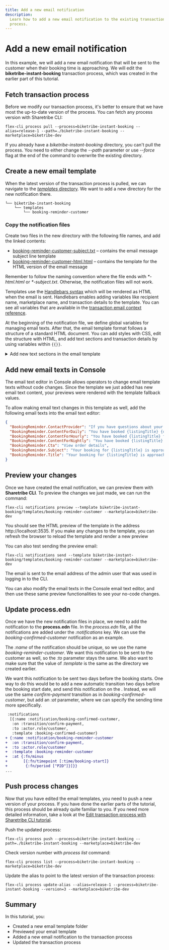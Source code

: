 ```yaml
---
title: Add a new email notification
description:
  Learn how to add a new email notification to the existing transaction
  process.
---
```



# Add a new email notification

In this example, we will add a new email notification that will be sent
to the customer when their booking time is approaching. We will edit the
**biketribe-instant-booking** transaction process, which was created in
the earlier part of this tutorial.

## Fetch transaction process

Before we modify our transaction process, it's better to ensure that we
have most the up-to-date version of the process. You can fetch any
process version with Sharetribe CLI:

```shell
flex-cli process pull --process=biketribe-instant-booking --alias=release-1 --path=./biketribe-instant-booking --marketplace=biketribe-dev
```

<Callout>

If you already have a _biketribe-instant-booking_ directory, you can't
pull the process. You need to either change the _--path_ parameter or
use _--force_ flag at the end of the command to overwrite the existing
directory.

</Callout>

## Create a new email template

When the latest version of the transaction process is pulled, we can
navigate to the
[_templates_ directory](/how-to/emails-and-notifications/edit-email-templates-with-sharetribe-cli/#templates-directory).
We want to add a new directory for the new notification there.

```shell
└── biketribe-instant-booking
    └── templates
        └── booking-reminder-customer
```

### Copy the notification files

Create two files in the new directory with the following file names, and
add the linked contents:

- [booking-reminder-customer-subject.txt](/tutorial-assets/booking-reminder-customer-subject.txt)
  – contains the email message subject line template
- [booking-reminder-customer-html.html](/tutorial-assets/booking-reminder-customer-html.txt)
  – contains the template for the HTML version of the email message

Remember to follow the naming convention where the file ends with
_\*-html.html_ or _\*-subject.txt_. Otherwise, the notification files
will not work.

Templates use the
[Handlebars syntax](/references/email-templates/#handlebars) which will
be rendered as HTML when the email is sent. Handlebars enables adding
variables like recipient name, marketplace name, and transaction details
to the template. You can see all variables that are available in the
[transaction email context reference](/references/email-templates/#transaction-email-context).

At the beginning of the notification file, we define global variables
for managing email texts. After that, the email template format follows
a structure of a standard HTML document. You can add styles with CSS,
edit the structure with HTML, and add text sections and transaction
details by using variables within `{{}}`.

<details>
<summary>Add new text sections in the email template</summary>

You can modify the text content of the emails in Sharetribe Console.
However, if you want to add a completely new text section, you can add
it using the same helper `{{t}}` that is used across the template.

The structure of the helper is as follows:

```handlebars
{{t
  'TemplateName.MessageKey'
  'Fallback message in case key not found'
  listingFieldVariable=listing.publicData.someListingField
}}
```

So if you want to, for instance, add a description block that refers to
the listing field "brand", you would add the following snippet:

```handlebars
{{t
  'BookingReminder.BrandDescription'
  'You have booked a {brand} bike!'
  brand=listing.publicData.brand
}}
```

</details>

## Add new email texts in Console

The email text editor in Console allows operators to change email
template texts without code changes. Since the template we just added
has new email text content, your previews were rendered with the
template fallback values.

To allow making email text changes in this template as well, add the
following email texts into the email text editor:

```json
{
  "BookingReminder.ContactProvider": "If you have questions about your booking, you can contact {providerDisplayName} through the order page.",
  "BookingReminder.ContentForDaily": "You have booked {listingTitle} {dateStart,date,::YYYYMMMd} to {dateEnd,date,::YYYYMMMd}.",
  "BookingReminder.ContentForHourly": "You have booked {listingTitle} from {dateStart,date,::hmmaYYYYMMMd} to {dateEnd,date,::hmmaYYYYMMMd}.",
  "BookingReminder.ContentForNightly": "You have booked {listingTitle} from {dateStart,date,::YYYYMMMd} to {dateEnd,date,::YYYYMMMd}.",
  "BookingReminder.Cta": "View order details",
  "BookingReminder.Subject": "Your booking for {listingTitle} is approaching!",
  "BookingReminder.Title": "Your booking for {listingTitle} is approaching!"
}
```

## Preview your changes

Once we have created the email notification, we can preview them with
**Sharetribe CLI**. To preview the changes we just made, we can run the
command:

```shell
flex-cli notifications preview --template biketribe-instant-booking/templates/booking-reminder-customer --marketplace=biketribe-dev
```

You should see the HTML preview of the template in the address
http://localhost:3535. If you make any changes to the template, you can
refresh the browser to reload the template and render a new preview

You can also test sending the preview email:

```shell
flex-cli notifications send --template biketribe-instant-booking/templates/booking-reminder-customer --marketplace=biketribe-dev
```

<Callout>

The email is sent to the email address of the admin user that was used
in logging in to the CLI.

</Callout>

You can also modify the email texts in the Console email text editor,
and then use these same preview functionalities to see your no-code
changes.

## Update process.edn

Once we have the new notification files in place, we need to add the
notification to the **process.edn** file. In the _process.edn_ file, all
the notifications are added under the _:notifications_ key. We can use
the _booking-confirmed-customer_ notification as an example.

The _:name_ of the notification should be unique, so we use the name
_booking-reminder-customer_. We want this notification to be sent to the
customer as well, so the _:to_ parameter stays the same. We also want to
make sure that the value of _:template_ is the same as the directory we
created earlier.

We want this notification to be sent two days before the booking starts.
One way to do this would be to add a new automatic transition two days
before the booking start date, and send this notification on the .
Instead, we will use the same _confirm-payment_ transition as in
_booking-confirmed-customer_, but add an _:at_ parameter, where we can
specify the sending time more specifically.

```diff
 :notifications
  [{:name :notification/booking-confirmed-customer,
   :on :transition/confirm-payment,
   :to :actor.role/customer,
   :template :booking-confirmed-customer}
+ {:name :notification/booking-reminder-customer
+  :on :transition/confirm-payment,
+  :to :actor.role/customer
+  :template :booking-reminder-customer
+  :at {:fn/minus
+       [{:fn/timepoint [:time/booking-start]}
+        {:fn/period ["P2D"]}]}}
...
```

## Push process changes

Now that you have edited the email templates, you need to push a new
version of your process. If you have done the earlier parts of the
tutorial, this process should be already quite familiar to you. If you
need more detailed information, take a look at the
[Edit transaction process with Sharetribe CLI tutorial](/how-to/transaction-process/edit-transaction-process-with-sharetribe-cli/#validate-and-push-the-process).

Push the updated process:

```shell
flex-cli process push --process=biketribe-instant-booking --path=./biketribe-instant-booking --marketplace=biketribe-dev
```

Check version number with _process list_ command:

```shell
flex-cli process list --process=biketribe-instant-booking --marketplace=biketribe-dev
```

Update the alias to point to the latest version of the transaction
process:

```shell
flex-cli process update-alias --alias=release-1 --process=biketribe-instant-booking --version=3 --marketplace=biketribe-dev
```

## Summary

In this tutorial, you:

- Created a new email template folder
- Previewed your email template
- Added a new email notification to the transaction process
- Updated the transaction process
